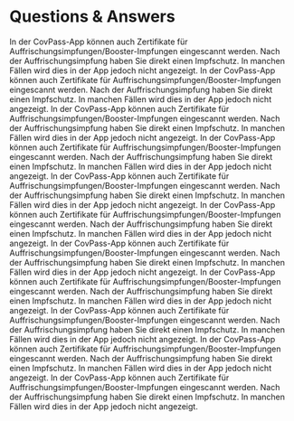 <script>
  FaqQuestion from "$lib/components/faq/FaqQuestion.svelte";
</script>

# Questions & Answers

<FaqSection title="Fragen zum Impfzentrum und Ablauf der Impfung">
  <FaqQuestion question="Für wen wird die Impfung gegen COVID-19 empfohlen?">
    In der CovPass-App können auch Zertifikate für
    Auffrischungsimpfungen/Booster-Impfungen eingescannt werden. Nach der
    Auffrischungsimpfung haben Sie direkt einen Impfschutz. In manchen Fällen
    wird dies in der App jedoch nicht angezeigt.
  </FaqQuestion>
  <FaqQuestion question="Wie erreiche ich das Impfzentrum Frankfurt und wie kann ich mich vor Ort zurechtfinden?">
    In der CovPass-App können auch Zertifikate für
    Auffrischungsimpfungen/Booster-Impfungen eingescannt werden. Nach der
    Auffrischungsimpfung haben Sie direkt einen Impfschutz. In manchen Fällen
    wird dies in der App jedoch nicht angezeigt.
  </FaqQuestion>
  <FaqQuestion question="Was muss ich zur Impfung mitbringen?">
    In der CovPass-App können auch Zertifikate für
    Auffrischungsimpfungen/Booster-Impfungen eingescannt werden. Nach der
    Auffrischungsimpfung haben Sie direkt einen Impfschutz. In manchen Fällen
    wird dies in der App jedoch nicht angezeigt.
  </FaqQuestion>
  <FaqQuestion question="Wie viel Zeit sollte ich für die Impfung einplanen?">
    In der CovPass-App können auch Zertifikate für
    Auffrischungsimpfungen/Booster-Impfungen eingescannt werden. Nach der
    Auffrischungsimpfung haben Sie direkt einen Impfschutz. In manchen Fällen
    wird dies in der App jedoch nicht angezeigt.
  </FaqQuestion>
  <FaqQuestion question="Was mache ich, wenn ich meinen Impfausweis verloren habe?">
    In der CovPass-App können auch Zertifikate für
    Auffrischungsimpfungen/Booster-Impfungen eingescannt werden. Nach der
    Auffrischungsimpfung haben Sie direkt einen Impfschutz. In manchen Fällen
    wird dies in der App jedoch nicht angezeigt.
  </FaqQuestion>
</FaqSection>

<FaqSection title="Fragen zum anderen Dingen">
  <FaqQuestion question="Für wen wird die Impfung gegen COVID-19 empfohlen?">
    In der CovPass-App können auch Zertifikate für
    Auffrischungsimpfungen/Booster-Impfungen eingescannt werden. Nach der
    Auffrischungsimpfung haben Sie direkt einen Impfschutz. In manchen Fällen
    wird dies in der App jedoch nicht angezeigt.
  </FaqQuestion>
  <FaqQuestion question="Wie erreiche ich das Impfzentrum Frankfurt und wie kann ich mich vor Ort zurechtfinden?">
    In der CovPass-App können auch Zertifikate für
    Auffrischungsimpfungen/Booster-Impfungen eingescannt werden. Nach der
    Auffrischungsimpfung haben Sie direkt einen Impfschutz. In manchen Fällen
    wird dies in der App jedoch nicht angezeigt.
  </FaqQuestion>
  <FaqQuestion question="Wie erreiche ich das Impfzentrum Frankfurt und wie kann ich mich vor Ort zurechtfinden?">
    In der CovPass-App können auch Zertifikate für
    Auffrischungsimpfungen/Booster-Impfungen eingescannt werden. Nach der
    Auffrischungsimpfung haben Sie direkt einen Impfschutz. In manchen Fällen
    wird dies in der App jedoch nicht angezeigt.
  </FaqQuestion>
  <FaqQuestion question="Was muss ich zur Impfung mitbringen?">
    In der CovPass-App können auch Zertifikate für
    Auffrischungsimpfungen/Booster-Impfungen eingescannt werden. Nach der
    Auffrischungsimpfung haben Sie direkt einen Impfschutz. In manchen Fällen
    wird dies in der App jedoch nicht angezeigt.
  </FaqQuestion>
  <FaqQuestion question="Wie viel Zeit sollte ich für die Impfung einplanen?">
    In der CovPass-App können auch Zertifikate für
    Auffrischungsimpfungen/Booster-Impfungen eingescannt werden. Nach der
    Auffrischungsimpfung haben Sie direkt einen Impfschutz. In manchen Fällen
    wird dies in der App jedoch nicht angezeigt.
  </FaqQuestion>
  <FaqQuestion question="Was mache ich, wenn ich meinen Impfausweis verloren habe?">
    In der CovPass-App können auch Zertifikate für
    Auffrischungsimpfungen/Booster-Impfungen eingescannt werden. Nach der
    Auffrischungsimpfung haben Sie direkt einen Impfschutz. In manchen Fällen
    wird dies in der App jedoch nicht angezeigt.
  </FaqQuestion>
</FaqSection>
